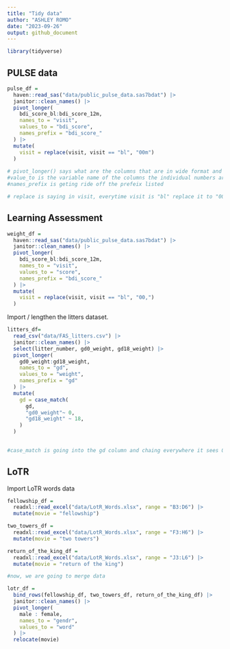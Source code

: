 ```yaml
---
title: "Tidy data"
author: "ASHLEY ROMO"
date: "2023-09-26"
output: github_document
---
```

```r
library(tidyverse) 
```

## PULSE data

```r
pulse_df = 
  haven::read_sas("data/public_pulse_data.sas7bdat") |> 
  janitor::clean_names() |> 
  pivot_longer(
    bdi_score_bl:bdi_score_12m,
    names_to = "visit",
    values_to = "bdi_score",
    names_prefix = "bdi_score_"
  ) |> 
  mutate(
    visit = replace(visit, visit == "bl", "00m")
  )
    
# pivot_longer() says what are the columns that are in wide format and need to be converted to long format and what are you going to name the resulting columns that come of this. Then " bid_scor_bl:bdi_score_12m" is going to take each of these put them in a column thats is observation time. Its going to put the numbers in each row and put them in their own column. names_to is the name you will name the columns you are going to turn in a variable. 
#value_to is the variable name of the columns the individual numbers are going to map to. 
#names_prefix is geting ride off the prefeix listed

# replace is saying in visit, everytime visit is "bl" replace it to "00m"


```

## Learning Assessment
```r
weight_df =
  haven::read_sas("data/public_pulse_data.sas7bdat") |> 
  janitor::clean_names() |> 
  pivot_longer(
    bdi_score_bl:bdi_score_12m,
    names_to = "visit",
    values_to = "score",
    names_prefix = "bdi_score_"
  ) |> 
  mutate(
    visit = replace(visit, visit == "bl", "00,")
  )
```

Import / lengthen the litters dataset.

```r
litters_df=
  read_csv("data/FAS_litters.csv") |> 
  janitor::clean_names() |> 
  select(litter_number, gd0_weight, gd18_weight) |> 
  pivot_longer(
    gd0_weight:gd18_weight,
    names_to = "gd",
    values_to = "weight",
    names_prefix = "gd"
  ) |> 
  mutate(
    gd = case_match(
      gd,
      "gd0_weight"~ 0,
      "gd18_weight" ~ 18,
    )
  )
  

#case_match is going into the gd column and chaing everywhere it sees 0_weight to 0 and 18_weight to 18
```


## LoTR 

Import LoTR words data

```r
fellowship_df =
  readxl::read_excel("data/LotR_Words.xlsx", range = "B3:D6") |> 
  mutate(movie = "fellowship")

two_towers_df =
  readxl::read_excel("data/LotR_Words.xlsx", range = "F3:H6") |> 
  mutate(movie = "two towers")

return_of_the_king_df =
  readxl::read_excel("data/LotR_Words.xlsx", range = "J3:L6") |> 
  mutate(movie = "return of the king")

#now, we are going to merge data

lotr_df =
  bind_rows(fellowship_df, two_towers_df, return_of_the_king_df) |> 
  janitor::clean_names() |> 
  pivot_longer(
    male : female,
    names_to = "gendr",
    values_to = "word"
  ) |> 
  relocate(movie)
```

